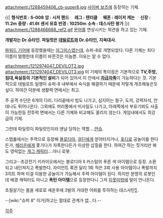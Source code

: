 attachment:/1288459406_cb-super8.jpg
[[사이버 보츠]]에 등장하는 기체.

{{|
'''형식번호 : S-008''' 
'''암 : 시저 핸드'''　
'''레그 : 텐터클'''　
'''웨폰 : 레이저 캐논'''　 
'''신장 : 11.2m''' 
'''중량 : 41.6t''' 
'''센서 유효 반경 : 10250m''' 
'''소속 : 데스사탄 왕가'''
|}}　
attachment:/1288466688_ref2.gif
[[문어]]를 연상시키는 외관을 하고 있는 기체. 

'''개발자는 Dr.슈타인. 파일럿은 [[데빌로트]]와 Dr.슈타인, 지옥대사.''' 

[[파워드 기어]]에 등장했을때는 [[아그미스]]였는데, 슈퍼-8로 개명되었다. 다른 기체는 죄다 이름이 멀쩡한데 이름이 바뀐것은 이놈뿐. 이유는 알 수 없다.

attachment:/1212974047_DEVILOT2.jpg
attachment:/1212974047_DEVILOT3.jpg
이 기체의 특이점은 기본적으로 '''TV,주방,침대,욕실등의 기본적인 설비'''가 되어 있어서 이 안에서 '''[[자급자족]]'''이 가능하다는 것. 기본적으로 데빌로트 일행이 슈퍼-8 내부에서 숙식을 해결하기 때문에 저렇게 개조해놓은듯 싶다. 하여간 덕분에 생활력 면에서는 최고. 

주 공격 수단은 6개의 다리. 다리끝에서 빔도 나가고, 심지어는 철구, 도끼, 강력자석, 안테나도 튀어나온다. 그외에도 머리통에서 미사일도 나가고, 아래쪽에서 부유기뢰도 사출이 가능한등 전투력 면에서는 다른 기체와 비교해도 꿀리지 않는다. 게임내에서도 최강급의 기체.

그런데 파일럿이 파일럿인지라 맨날 당하는 역할....[[안습]].

스탭롤에서는 주역으로 등장해 [[블로디아]], [[걸딘]]에게 얻어터지거나, [[포디]]로 공놀이를 한다든가, [[헤리온]]에게 쫓기다가 자폭한다든가 이상한 삽질을 한다. 하여간 하는 짓거리만 봐도 영락없는 [[개그 캐릭터]]....아니 로봇.

그리고···초강전기 키카이오에서는 블로디아 II 커스텀의 푸른 색 아이템으로 등장. 소환되고 내던져지고 폭발한다. 자이언트 록관 달리 1회 적은 3회 사용 아이템이나 폭발까지 3히트 하며 이걸 이용한 공놀이가 가능해서 주력 아이템이 된다. 하지만 분명히 로봇인데 배경 캐릭터도 아니고 '''폭탄 아이템'''으로 등장한다니 그저 [[지못미]]밖에 말이 안나온다.

초필살기는 몸을 세로로 세운후에 3발의 거대한 어뢰를 투하하는 데스사탄∑.

--[wiki:"슈퍼 8" 이거]하고는 절대로 관계가 없...다.--

[[각주]]
